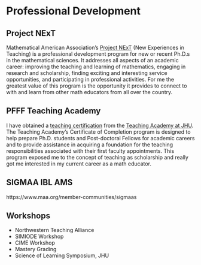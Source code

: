 # Professional Development

## Project NExT
Mathematical American Association's [Project
NExT](https://www.maa.org/programs-and-communities/professional-development/project-next) (New
Experiences in Teaching) is a professional development program for new or recent Ph.D.s in the
mathematical sciences. It addresses all aspects of an academic career: improving the teaching and
learning of mathematics, engaging in research and scholarship, finding exciting and interesting
service opportunities, and participating in professional activities. For me the greatest value of
this program is the opportunity it provides to connect to with and learn from other math educators
from all over the country. 

## PFFF Teaching Academy
I have obtained a [teaching certification](https://ctei.jhu.edu/teaching-academy/coc) from the
[Teaching Academy at JHU](https://ctei.jhu.edu/teaching-academy). The Teaching Academy's Certificate
of Completion program is designed to help prepare Ph.D. students and Post-doctoral Fellows for
academic careers and to provide assistance in acquiring a foundation for the teaching
responsibilities associated with their first faculty appointments. This program exposed me to the
concept of teaching as scholarship and really got me interested in my current career as a math
educator.
<!-- FIXME: Fix the last line. -->

## SIGMAA IBL AMS
https://www.maa.org/member-communities/sigmaas

## Workshops
- Northwestern Teaching Alliance
- SIMIODE Workshop
- CIME Workshop
- Mastery Grading
- Science of Learning Symposium, JHU 
